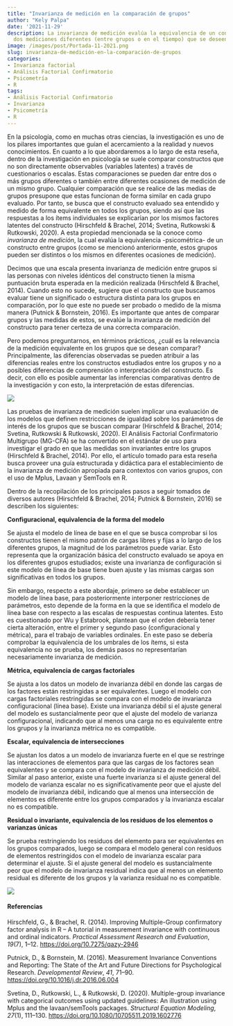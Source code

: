 ```yaml
---
title: "Invarianza de medición en la comparación de grupos"
author: "Kely Palpa"
date: '2021-11-29'
description: La invarianza de medición evalúa la equivalencia de un constructo entre
  dos mediciones diferentes (entre grupos o en el tiempo) que se deseen comparar.
image: /images/post/Portada-11-2021.png
slug: invarianza-de-medición-en-la-comparación-de-grupos
categories:
- Invarianza factorial
- Análisis Factorial Confirmatorio
- Psicometría
- R
tags:
- Análisis Factorial Confirmatorio
- Invarianza
- Psicometría
- R
---
```


En la psicología, como en muchas otras ciencias, la investigación es uno de los pilares importantes que guían el acercamiento a la realidad y nuevos conocimientos. En cuanto a lo que abordaremos a lo largo de esta reseña, dentro de la investigación en psicología se suele comparar constructos que no son directamente observables (variables latentes) a través de cuestionarios o escalas. Estas comparaciones se pueden dar entre dos o más grupos diferentes o también entre diferentes ocasiones de medición de un mismo grupo. Cualquier comparación que se realice de las medias de grupos presupone que estas funcionan de forma similar en cada grupo evaluado. Por tanto, se busca que el constructo evaluado sea entendido y medido de forma equivalente en todos los grupos, siendo así que las respuestas a los ítems individuales se explicarían por los mismos factores latentes del constructo (Hirschfeld & Brachel, 2014; Svetina, Rutkowski & Rutkowski, 2020). A esta propiedad mencionada se la conoce como *invarianza de medición*, la cual evalúa la equivalencia -psicométrica- de un constructo entre grupos (como se mencionó anteriormente, estos grupos pueden ser distintos o los mismos en diferentes ocasiones de medición).

Decimos que una escala presenta invarianza de medición entre grupos si las personas con niveles idénticos del constructo tienen la misma puntuación bruta esperada en la medición realizada (Hirschfeld & Brachel, 2014). Cuando esto no sucede, sugiere que el constructo que buscamos evaluar tiene un significado o estructura distinta para los grupos en comparación, por lo que este no puede ser probado o medido de la misma manera (Putnick & Bornstein, 2016). Es importante que antes de comparar grupos y las medidas de estos, se evalúe la invarianza de medición del constructo para tener certeza de una correcta comparación. 

Pero podemos preguntarnos, en términos prácticos, ¿cuál es la relevancia de la medición equivalente en los grupos que se desean comparar? Principalmente, las diferencias observadas se pueden atribuir a las diferencias reales entre los constructos estudiados entre los grupos y no a posibles diferencias de comprensión o interpretación del constructo. Es decir, con ello es posible aumentar las inferencias comparativas dentro de la investigación y con esto, la interpretación de estas diferencias.

![](images/Contenido-11-2021-A.png)

Las pruebas de invarianza de medición suelen implicar una evaluación de los modelos que definen restricciones de igualdad sobre los parámetros de interés de los grupos que se buscan comparar (Hirschfeld & Brachel, 2014; Svetina, Rutkowski & Rutkowski, 2020). El Análisis Factorial Confirmatorio Multigrupo (MG-CFA) se ha convertido en el estándar de uso para investigar el grado en que las medidas son invariantes entre los grupos (Hirschfeld & Brachel, 2014). Por ello, el artículo tomado para esta reseña busca proveer una guía estructurada y didáctica para el establecimiento de la invarianza de medición apropiada para contextos con varios grupos, con el uso de Mplus, Lavaan y SemTools en R. 

Dentro de la recopilación de los principales pasos a seguir tomados de diversos autores (Hirschfeld & Brachel, 2014; Putnick & Bornstein, 2016) se describen los siguientes: 

**Configuracional, equivalencia de la forma del modelo**

Se ajusta el modelo de línea de base en el que se busca comprobar si los constructos tienen el mismo patrón de cargas libres y fijas a lo largo de los diferentes grupos, la magnitud de los parámetros puede variar. Esto representa que la organización básica del constructo evaluado se apoya en los diferentes grupos estudiados; existe una invarianza de configuración si este modelo de línea de base tiene buen ajuste y las mismas cargas son significativas en todos los grupos. 

Sin embargo, respecto a este abordaje, primero se debe establecer un modelo de línea base, para posteriormente interponer restricciones de parámetros, esto depende de la forma en la que se identifica el modelo de línea base con respecto a las escalas de respuestas continua latentes. Esto es cuestionado por Wu y Estabrook, plantean que el orden debería tener cierta alteración, entre el primer y segundo paso (configuracional y métrica), para el trabajo de variables ordinales. En este paso se debería comprobar la equivalencia de los umbrales de los ítems, si esta equivalencia no se prueba, los demás pasos no representarían necesariamente invarianza de medición.

**Métrica, equivalencia de cargas factoriales**

Se ajusta a los datos un modelo de invarianza débil en donde las cargas de los factores están restringidas a ser equivalentes. Luego el modelo con cargas factoriales restringidas se compara con el modelo de invarianza configuracional (línea base). Existe una invarianza débil si el ajuste general del modelo es sustancialmente peor que el ajuste del modelo de varianza configuracional, indicando que al menos una carga no es equivalente entre los grupos y la invarianza métrica no es compatible. 

**Escalar, equivalencia de intersecciones**

Se ajustan los datos a un modelo de invarianza fuerte en el que se restringe las interacciones de elementos para que las cargas de los factores sean equivalentes y se compara con el modelo de invarianza de medición débil. Similar al paso anterior, existe una fuerte invarianza si el ajuste general del modelo de varianza escalar no es significativamente peor que el ajuste del modelo de invarianza débil, indicando que al menos una intersección de elementos es diferente entre los grupos comparados y la invarianza escalar no es compatible. 

**Residual o invariante, equivalencia de los residuos de los elementos o varianzas únicas**

Se prueba restringiendo los residuos del elemento para ser equivalentes en los grupos comparados, luego se compara el modelo general con residuos de elementos restringidos con el modelo de invarianza escalar para determinar el ajuste. Si el ajuste general del modelo es sustancialmente peor que el modelo de invarianza residual indica que al menos un elemento residual es diferente de los grupos y la varianza residual no es compatible. 

![](images/Contenido-11-2021-B.png)

#### Referencias

Hirschfeld, G., & Brachel, R. (2014). Improving Multiple-Group confirmatory factor analysis in R – A tutorial in measurement invariance with continuous and ordinal indicators. *Practical Assessment Research and Evaluation*, *19*(7), 1–12. [https://doi.org/10.7275/qazy-2946](https://doi.org/10.7275/qazy-2946){target="_blank"}

Putnick, D., & Bornstein, M. (2016). Measurement Invariance Conventions and Reporting: The State of the Art and Future Directions for Psychological Research. *Developmental Review*, *41*, 71–90. [https://doi.org/10.1016/j.dr.2016.06.004](https://doi.org/10.1016/j.dr.2016.06.004){target="_blank"}

Svetina, D., Rutkowski, L., & Rutkowski, D. (2020). Multiple-group invariance with categorical outcomes using updated guidelines: An illustration using Mplus and the lavaan/semTools packages. *Structural Equation Modeling*, *27*(1), 111–130. [https://doi.org/10.1080/10705511.2019.1602776](https://doi.org/10.1080/10705511.2019.1602776){target="_blank"}

